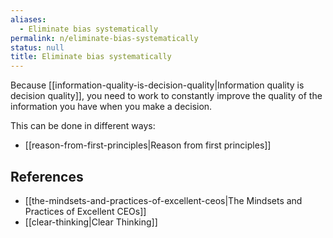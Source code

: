 ```yaml
---
aliases:
  - Eliminate bias systematically
permalink: n/eliminate-bias-systematically
status: null
title: Eliminate bias systematically
---
```

Because [[information-quality-is-decision-quality|Information quality is decision quality]], you need to work to constantly improve the quality of the information you have when you make a decision.

This can be done in different ways:

- [[reason-from-first-principles|Reason from first principles]]

## References

- [[the-mindsets-and-practices-of-excellent-ceos|The Mindsets and Practices of Excellent CEOs]]
- [[clear-thinking|Clear Thinking]]
